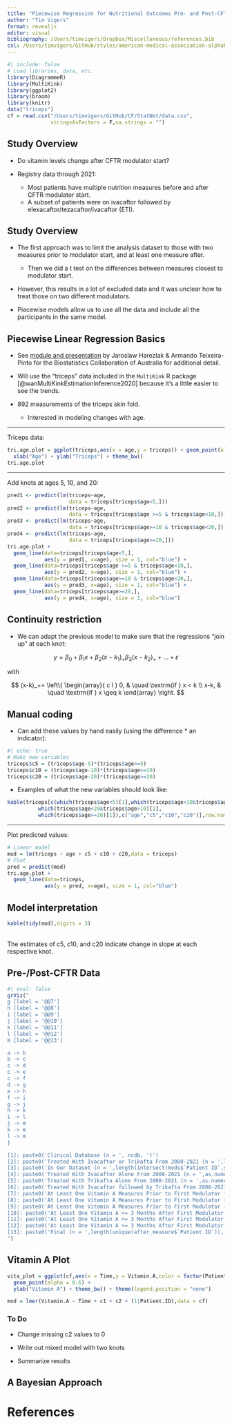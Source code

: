 ```yaml
---
title: "Piecewise Regression for Nutritional Outcomes Pre- and Post-CFTR Modulator"
author: "Tim Vigers"
format: revealjs
editor: visual
bibliography: /Users/timvigers/Dropbox/Miscellaneous/references.bib
csl: /Users/timvigers/GitHub/styles/american-medical-association-alphabetical.csl
---
```


```r
#| include: false
# Load libraries, data, etc.
library(DiagrammeR)
library(MultiKink)
library(ggplot2)
library(broom)
library(knitr)
data("triceps")
cf = read.csv("/Users/timvigers/GitHub/CF/StatNet/data.csv",
              stringsAsFactors = F,na.strings = "")
```

## Study Overview

-   Do vitamin levels change after CFTR modulator start?

-   Registry data through 2021:

    -   Most patients have multiple nutrition measures before and after CFTR modulator start.
    -   A subset of patients were on ivacaftor followed by elexacaftor/tezacaftor/ivacaftor (ETI).

## Study Overview

-   The first approach was to limit the analysis dataset to those with two measures prior to modulator start, and at least one measure after.

    -   Then we did a t test on the differences between measures closest to modulator start.

-   However, this results in a lot of excluded data and it was unclear how to treat those on two different modulators.

-   Piecewise models allow us to use all the data and include all the participants in the same model.

## Piecewise Linear Regression Basics

-   See [module and presentation](https://bookdown.org/tpinto_home/Beyond-Linearity) by Jaroslaw Harezlak & Armando Teixeira-Pinto for the Biostatistics Collaboration of Australia for additional detail.

-   Will use the "triceps" data included in the `MultiKink` R package [@wanMultiKinkEstimationInference2020] because it's a little easier to see the trends.

-   892 measurements of the triceps skin fold.

    -   Interested in modeling changes with age.

------------------------------------------------------------------------

Triceps data:

```r
tri.age.plot = ggplot(triceps,aes(x = age,y = triceps)) + geom_point(alpha = 0.6) +
  xlab("Age") + ylab("Triceps") + theme_bw()
tri.age.plot
```

------------------------------------------------------------------------

Add knots at ages 5, 10, and 20:

```r
pred1 <- predict(lm(triceps~age, 
                    data = triceps[triceps$age<5,]))
pred2 <- predict(lm(triceps~age, 
                    data = triceps[triceps$age >=5 & triceps$age<10,]))
pred3 <- predict(lm(triceps~age, 
                    data = triceps[triceps$age>=10 & triceps$age<20,]))
pred4 <- predict(lm(triceps~age, 
                    data = triceps[triceps$age>=20,]))
tri.age.plot + 
  geom_line(data=triceps[triceps$age<5,], 
            aes(y = pred1, x=age), size = 1, col="blue") +
  geom_line(data=triceps[triceps$age >=5 & triceps$age<10,], 
            aes(y = pred2, x=age), size = 1, col="blue") +
  geom_line(data=triceps[triceps$age>=10 & triceps$age<20,], 
            aes(y = pred3, x=age), size = 1, col="blue") +
  geom_line(data=triceps[triceps$age>=20,], 
            aes(y = pred4, x=age), size = 1, col="blue") 
```

## Continuity restriction

-   We can adapt the previous model to make sure that the regressions "join up" at each knot:

$$
y = \beta_0 + \beta_1 x+\beta_2(x-k_1)_+\beta_3(x-k_2)_+ +...+ \epsilon
$$

with

$$
(x-k)_+=
\left\{ 
  \begin{array}{ c l }
    0, & \quad \textrm{if } x < k \\
    x-k,                 & \quad \textrm{if } x \geq k 
  \end{array}
\right.
$$

## Manual coding

-   Can add these values by hand easily (using the difference \* an indicator):

```r
#| echo: true
# Make new variables
triceps$c5 = (triceps$age-5)*(triceps$age>=5)
triceps$c10 = (triceps$age-10)*(triceps$age>=10)
triceps$c20 = (triceps$age-20)*(triceps$age>=20)
```

-   Examples of what the new variables should look like:

```r
kable(triceps[c(which(triceps$age<5)[1],which(triceps$age<10&triceps$age>5)[1],
          which(triceps$age<20&triceps$age>10)[1],
          which(triceps$age>=20)[1]),c("age","c5","c10","c20")],row.names = F)
```

------------------------------------------------------------------------

Plot predicted values:

```r
# Linear model
mod = lm(triceps ~ age + c5 + c10 + c20,data = triceps)
# Plot
pred = predict(mod)
tri.age.plot +
  geom_line(data=triceps, 
            aes(y = pred, x=age), size = 1, col="blue") 
```

## Model interpretation

```r
kable(tidy(mod),digits = 3)
```

\
The estimates of c5, c10, and c20 indicate change in slope at each respective knot.

## Pre-/Post-CFTR Data

```r
#| eval: false
grViz("
g [label = '@@7']
h [label = '@@8']
i [label = '@@9']
j [label = '@@10']
k [label = '@@11']
l [label = '@@12']
m [label = '@@13']

a -> b
b -> c
c -> d
c -> e
c -> f
d -> g
e -> h
f -> i
g -> j
h -> k
i -> l
j -> m
k -> m
l -> m
}

[1]: paste0('Clinical Database (n = ', ncdb, ')')
[2]: paste0('Treated With Ivacaftor or Trikafta From 2008-2021 (n = ',length(unique(mods$`Patient ID`)), ')')
[3]: paste0('In Our Dataset (n = ',length(intersect(mods$`Patient ID`,sweat$`Patient ID`)), ')')
[4]: paste0('Treated With Ivacaftor Alone From 2008-2021 (n = ',as.numeric(table(groups$Group)['Kalydeco']), ')')
[5]: paste0('Treated With Trikafta Alone From 2008-2021 (n = ',as.numeric(table(groups$Group)['Trikafta']), ')')
[6]: paste0('Treated With Ivacaftor followed by Trikafta From 2008-2021 (n = ',as.numeric(table(groups$Group)['Both']), ')')
[7]: paste0('At Least One Vitamin A Measures Prior to First Modulator (n = ',as.numeric(table(two_measures$Group)['Kalydeco']), ')')
[8]: paste0('At Least One Vitamin A Measures Prior to First Modulator (n = ',as.numeric(table(two_measures$Group)['Trikafta']), ')')
[9]: paste0('At Least One Vitamin A Measures Prior to First Modulator (n = ',as.numeric(table(two_measures$Group)['Both']), ')')
[10]: paste0('At Least One Vitamin A >= 3 Months After First Modulator (n = ',as.numeric(table(after_measure$Group)['Kalydeco']), ')')
[11]: paste0('At Least One Vitamin A >= 3 Months After First Modulator (n = ',as.numeric(table(after_measure$Group)['Trikafta']), ')')
[12]: paste0('At Least One Vitamin A >= 3 Months After First Modulator (n = ',as.numeric(table(after_measure$Group)['Both']), ')')
[13]: paste0('Final (n = ',length(unique(after_measure$`Patient ID`)), ')')
")
```

## Vitamin A Plot

```r
vita_plot = ggplot(cf,aes(x = Time,y = Vitamin.A,color = factor(Patient.ID))) + 
  geom_point(alpha = 0.6) +
  ylab("Vitamin A") + theme_bw() + theme(legend.position = "none")
```

```r
mod = lmer(Vitamin.A ~ Time + c1 + c2 + (1|Patient.ID),data = cf)
```

### To Do

-   Change missing c2 values to 0

-   Write out mixed model with two knots

-   Summarize results

## A Bayesian Approach

# References
